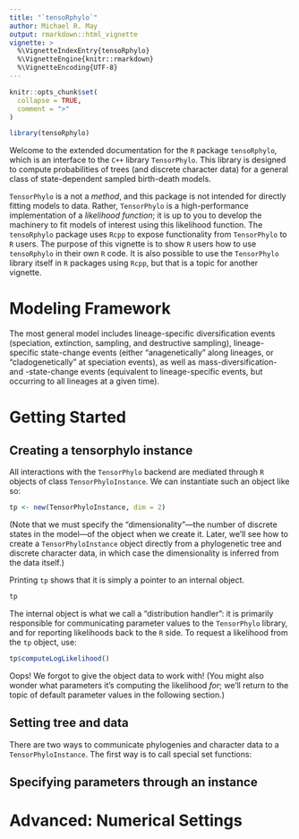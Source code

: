 ```yaml
---
title: "`tensoRphylo`"
author: Michael R. May
output: rmarkdown::html_vignette
vignette: >
  %\VignetteIndexEntry{tensoRphylo}
  %\VignetteEngine{knitr::rmarkdown}
  %\VignetteEncoding{UTF-8}
---
```


```r
knitr::opts_chunk$set(
  collapse = TRUE,
  comment = ">"
)
```

```r
library(tensoRphylo)
```

Welcome to the extended documentation for the `R` package `tensoRphylo`, which is an interface to the `C++` library `TensorPhylo`.
This library is designed to compute probabilities of trees (and discrete character data) for a general class of state-dependent sampled birth-death models.

`TensorPhylo` is a not a _method_, and this package is not intended for directly fitting models to data.
Rather, `TensorPhylo` is a high-performance implementation of a _likelihood function_; it is up to you to develop the machinery to fit models of interest using this likelihood function.
The `tensoRphylo` package uses `Rcpp` to expose functionality from `TensorPhylo` to `R` users.
The purpose of this vignette is to show `R` users how to use `tensoRphylo` in their own `R` code.
It is also possible to use the `TensorPhylo` library itself in `R` packages using `Rcpp`, but that is a topic for another vignette.

# Modeling Framework

The most general model includes lineage-specific diversification events (speciation, extinction, sampling, and destructive sampling), lineage-specific state-change events (either "anagenetically" along lineages, or "cladogenetically" at speciation events), as well as mass-diversification- and -state-change events (equivalent to lineage-specific events, but occurring to all lineages at a given time).

# Getting Started

## Creating a tensorphylo instance

All interactions with the `TensorPhylo` backend are mediated through `R` objects of class `TensorPhyloInstance`.
We can instantiate such an object like so:
```r
tp <- new(TensorPhyloInstance, dim = 2)
```
(Note that we must specify the "dimensionality"---the number of discrete states in the model---of the object when we create it.
Later, we'll see how to create a `TensorPhyloInstance` object directly from a phylogenetic tree and discrete character data, in which case the dimensionality is inferred from the data itself.)

Printing `tp` shows that it is simply a pointer to an internal object.
```r
tp
```
The internal object is what we call a "distribution handler": it is primarily responsible for communicating parameter values to the `TensorPhylo` library, and for reporting likelihoods back to the `R` side.
To request a likelihood from the `tp` object, use:
```r
tp$computeLogLikelihood()
```
Oops! We forgot to give the object data to work with!
(You might also wonder what parameters it's computing the likelihood _for_; we'll return to the topic of default parameter values in the following section.)

## Setting tree and data

There are two ways to communicate phylogenies and character data to a `TensorPhyloInstance`.
The first way is to call special set functions:

## Specifying parameters through an instance


# Advanced: Numerical Settings






